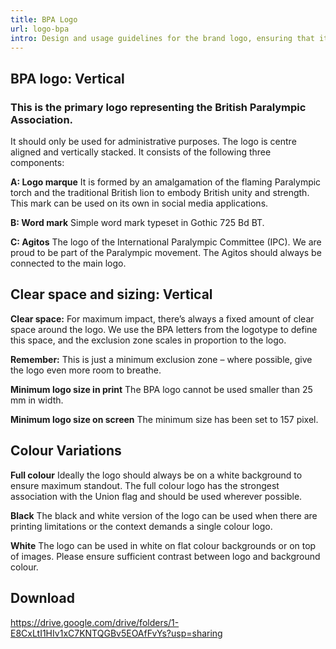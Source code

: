```yaml
---
title: BPA Logo
url: logo-bpa
intro: Design and usage guidelines for the brand logo, ensuring that it's always represented correctly, regardless of where it appears.
---
```



## BPA logo: Vertical

### This is the primary logo representing the British Paralympic Association. 
It should only be used for administrative purposes. The logo is centre aligned and vertically stacked. It consists of the following three components:
 
**A: Logo marque**
It is formed by an amalgamation of the flaming Paralympic torch and the traditional British lion to embody British unity and strength. This mark can be used on its own in social media applications.

**B: Word mark**
Simple word mark typeset in Gothic 725 Bd BT.

**C: Agitos**
The logo of the International Paralympic Committee (IPC). We are proud to be part of the Paralympic movement. The Agitos should always be connected to the main logo.

<div class="frame">
    <Imag src={img2} alt="Vertical logo sections." format="svg" />
</div>



##  Clear space and sizing: Vertical

**Clear space:**
For maximum impact, there’s always a fixed amount of clear space around the logo. We use the BPA letters from the logotype to define this space, and the exclusion zone scales in proportion to the logo.

**Remember:**
This is just a minimum exclusion zone – where possible, give the logo even more room to breathe.

**Minimum logo size in print**
The BPA logo cannot be used smaller than 25 mm in width.

**Minimum logo size on screen**
The minimum size has been set to 157 pixel.

<div class="frame">
    <Imag src={img3} alt="Vertical clear space guide." format="svg" />
</div>


## Colour Variations

**Full colour**
Ideally the logo should always be on a white background to ensure maximum standout. The full colour logo has the strongest association with the Union flag and should be used wherever possible.

**Black**
The black and white version of the logo can be used when there are printing limitations or the context demands a single colour logo.

**White**
The logo can be used in white on flat colour backgrounds or on top of images. Please ensure sufficient contrast between logo and background colour.

<div class="frame">
    <Imag src={img4} alt="BPA logo colour variations." format="svg" />
</div>




## Download

https://drive.google.com/drive/folders/1-E8CxLtI1HIv1xC7KNTQGBv5EOAfFvYs?usp=sharing